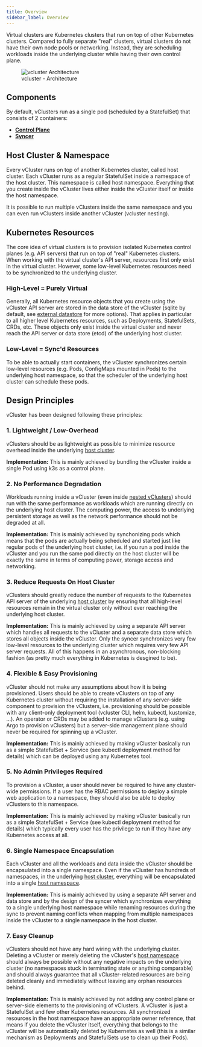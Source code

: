 ```yaml
---
title: Overview
sidebar_label: Overview
---
```


Virtual clusters are Kubernetes clusters that run on top of other Kubernetes clusters. Compared to fully separate "real" clusters, virtual clusters do not have their own node pools or networking. Instead, they are scheduling workloads inside the underlying cluster while having their own control plane.

<figure>
  <img src="/docs/media/diagrams/vcluster-architecture.svg" alt="vcluster Architecture" />
  <figcaption>vcluster - Architecture</figcaption>
</figure>

## Components

By default, vClusters run as a single pod (scheduled by a StatefulSet) that consists of 2 containers:
- [**Control Plane**](control_plane)
- [**Syncer**](syncer)

## Host Cluster & Namespace
Every vCluster runs on top of another Kubernetes cluster, called host cluster. Each vCluster runs as a regular StatefulSet inside a namespace of the host cluster. This namespace is called host namespace. Everything that you create inside the vCluster lives either inside the vCluster itself or inside the host namespace. 

It is possible to run multiple vClusters inside the same namespace and you can even run vClusters inside another vCluster (vcluster nesting).


## Kubernetes Resources
The core idea of virtual clusters is to provision isolated Kubernetes control planes (e.g. API servers) that run on top of "real" Kubernetes clusters. When working with the virtual cluster's API server, resources first only exist in the virtual cluster. However, some low-level Kubernetes resources need to be synchronized to the underlying cluster.

### High-Level = Purely Virtual
Generally, all Kubernetes resource objects that you create using the vCluster API server are stored in the data store of the vCluster (sqlite by default, see [external datastore](../deploying-vclusters/persistence.mdx) for more options). That applies in particular to all higher level Kubernetes resources, such as Deployments, StatefulSets, CRDs, etc. These objects only exist inside the virtual cluster and never reach the API server or data store (etcd) of the underlying host cluster.

### Low-Level = Sync'd Resources
To be able to actually start containers, the vCluster synchronizes certain low-level resources (e.g. Pods, ConfigMaps mounted in Pods) to the underlying host namespace, so that the scheduler of the underlying host cluster can schedule these pods.


## Design Principles
vCluster has been designed following these principles:

### 1. Lightweight / Low-Overhead
vClusters should be as lightweight as possible to minimize resource overhead inside the underlying [host cluster](#host-cluster--namespace).

**Implementation:** This is mainly achieved by bundling the vCluster inside a single Pod using k3s as a control plane.

### 2. No Performance Degradation
Workloads running inside a vCluster (even inside [nested vClusters](#host-cluster--namespace)) should run with the same performance as workloads which are running directly on the underlying host cluster. The computing power, the access to underlying persistent storage as well as the network performance should not be degraded at all.

**Implementation:** This is mainly achieved by synchonizing pods which means that the pods are actually being scheduled and started just like regular pods of the underlying host cluster, i.e. if you run a pod inside the vCluster and you run the same pod directly on the host cluster will be exactly the same in terms of computing power, storage access and networking. 

### 3. Reduce Requests On Host Cluster
vClusters should greatly reduce the number of requests to the Kubernetes API server of the underlying [host cluster](#host-cluster--namespace) by ensuring that all high-level resources remain in the virtual cluster only without ever reaching the underlying host cluster.

**Implementation:** This is mainly achieved by using a separate API server which handles all requests to the vCluster and a separate data store which stores all objects inside the vCluster. Only the syncer synchronizes very few low-level resources to the underlying cluster which requires very few API server requests. All of this happens in an asynchronous, non-blocking fashion (as pretty much everything in Kubernetes is desgined to be).

### 4. Flexible & Easy Provisioning
vCluster should not make any assumptions about how it is being provisioned. Users should be able to create vClusters on top of any Kubernetes cluster without requiring the installation of any server-side component to provision the vClusters, i.e. provisioning should be possible with any client-only deployment tool (vcluster CLI, helm, kubectl, kustomize, ...). An operator or CRDs may be added to manage vClusters (e.g. using Argo to provision vClusters) but a server-side management plane should never be required for spinning up a vCluster.

**Implementation:** This is mainly achieved by making vCluster basically run as a simple StatefulSet + Service (see kubectl deployment method for details) which can be deployed using any Kubernetes tool.

### 5. No Admin Privileges Required
To provision a vCluster, a user should never be required to have any cluster-wide permissions. If a user has the RBAC permissions to deploy a simple web application to a namespace, they should also be able to deploy vClusters to this namespace.

**Implementation:** This is mainly achieved by making vCluster basically run as a simple StatefulSet + Service (see kubectl deployment method for details) which typically every user has the privilege to run if they have any Kubernetes access at all.

### 6. Single Namespace Encapsulation
Each vCluster and all the workloads and data inside the vCluster should be encapsulated into a single namespace. Even if the vCluster has hundreds of namespaces, in the underlying [host cluster](#host-cluster--namespace), everything will be encapsulated into a single [host namespace](#host-cluster--namespace).

**Implementation:** This is mainly achieved by using a separate API server and data store and by the design of the syncer which synchronizes everything to a single underlying host namespace while renaming resources during the sync to prevent naming conflicts when mapping from multiple namespaces inside the vCluster to a single namespace in the host cluster.

### 7. Easy Cleanup
vClusters should not have any hard wiring with the underlying cluster. Deleting a vCluster or merely deleting the vCluster's [host namespace](#host-cluster--namespace) should always be possible without any negative impacts on the underlying cluster (no namespaces stuck in terminating state or anything comparable) and should always guarantee that all vCluster-related resources are being deleted cleanly and immediately without leaving any orphan resources behind.

**Implementation:** This is mainly achieved by not adding any control plane or server-side elements to the provisioning of vClusters. A vCluster is just a StatefulSet and few other Kubernetes resources. All synchronized resources in the host namespace have an appropriate owner reference, that means if you delete the vCluster itself, everything that belongs to the vCluster will be automatically deleted by Kubernetes as well (this is a similar mechanism as Deployments and StatefulSets use to clean up their Pods).
